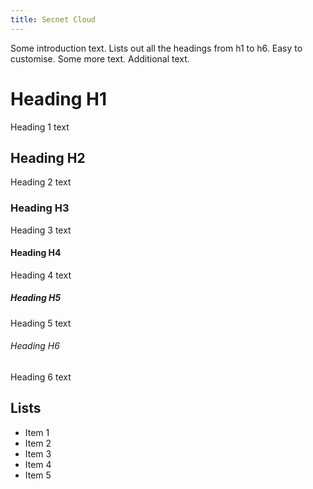 ```yaml
---
title: Secnet Cloud
---
```

Some introduction text. Lists out all the headings from h1 to h6. Easy to customise. Some more text. Additional text.

# Heading H1

Heading 1 text

## Heading H2

Heading 2 text

### Heading H3

Heading 3 text

#### Heading H4

Heading 4 text

##### Heading H5

Heading 5 text

###### Heading H6

Heading 6 text

## Lists

*   Item 1
*   Item 2
*   Item 3
*   Item 4
*   Item 5
